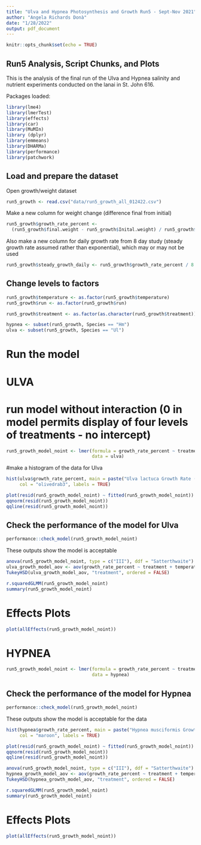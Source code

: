 ```yaml
---
title: "Ulva and Hypnea Photosynthesis and Growth Run5 - Sept-Nov 2021"
author: "Angela Richards Donà"
date: "1/28/2022"
output: pdf_document
---
```


```r
knitr::opts_chunk$set(echo = TRUE)
```

## Run5 Analysis, Script Chunks, and Plots

This is the analysis of the final run of the Ulva and Hypnea salinity and nutrient experiments conducted on the lanai in St. John 616. 

Packages loaded:

```r
library(lme4)
library(lmerTest)
library(effects)
library(car)
library(MuMIn)
library (dplyr)
library(emmeans)
library(DHARMa)
library(performance)
library(patchwork)
```
## Load and prepare the dataset
Open growth/weight dataset

```r
run5_growth <- read.csv("data/run5_growth_all_012422.csv")
```

Make a new column for weight change (difference final from initial)

```r
run5_growth$growth_rate_percent <- 
  (run5_growth$final.weight - run5_growth$Inital.weight) / run5_growth$Inital.weight * 100
```

Also make a new column for daily growth rate from 8 day study (steady growth rate assumed rather than exponential), which may or may not be used

```r
run5_growth$steady_growth_daily <- run5_growth$growth_rate_percent / 8
```

## Change levels to factors

```r
run5_growth$temperature <- as.factor(run5_growth$temperature)
run5_growth$run <- as.factor(run5_growth$run)
```

```r
run5_growth$treatment <- as.factor(as.character(run5_growth$treatment))

```

```r
hypnea <- subset(run5_growth, Species == "Hm")
ulva <- subset(run5_growth, Species == "Ul")
```

# Run the model

# ULVA 
# run model without interaction (0 in model permits display of four levels of treatments - no intercept)

```r
run5_growth_model_noint <- lmer(formula = growth_rate_percent ~ treatment + temperature + (1 | run), 
                                data = ulva)
```

#make a histogram of the data for Ulva

```r
hist(ulva$growth_rate_percent, main = paste("Ulva lactuca Growth Rate (%)"),
     col = "olivedrab3", labels = TRUE)
```
```r
plot(resid(run5_growth_model_noint) ~ fitted(run5_growth_model_noint))
qqnorm(resid(run5_growth_model_noint))
qqline(resid(run5_growth_model_noint))
```

## Check the performance of the model for Ulva
```r
performance::check_model(run5_growth_model_noint)
```
These outputs show the model is acceptable


```r
anova(run5_growth_model_noint, type = c("III"), ddf = "Satterthwaite")
ulva_growth_model_aov <- aov(growth_rate_percent ~ treatment + temperature, data = ulva)
TukeyHSD(ulva_growth_model_aov, "treatment", ordered = FALSE)
```

```r
r.squaredGLMM(run5_growth_model_noint)
summary(run5_growth_model_noint)
```

# Effects Plots
```r
plot(allEffects(run5_growth_model_noint))


```



# HYPNEA 
```r
run5_growth_model_noint <- lmer(formula = growth_rate_percent ~ treatment + temperature + (1 | run),
                                data = hypnea)
```

## Check the performance of the model for Hypnea
```r
performance::check_model(run5_growth_model_noint)
```
These outputs show the model is acceptable for the data

```r
hist(hypnea$growth_rate_percent, main = paste("Hypnea musciformis Growth Rate (%)"), 
     col = "maroon", labels = TRUE)
```
```r
plot(resid(run5_growth_model_noint) ~ fitted(run5_growth_model_noint))
qqnorm(resid(run5_growth_model_noint))
qqline(resid(run5_growth_model_noint))
```

```r
anova(run5_growth_model_noint, type = c("III"), ddf = "Satterthwaite")
hypnea_growth_model_aov <- aov(growth_rate_percent ~ treatment + temperature, data = hypnea)
TukeyHSD(hypnea_growth_model_aov, "treatment", ordered = FALSE)
```

```r
r.squaredGLMM(run5_growth_model_noint)
summary(run5_growth_model_noint)

```
# Effects Plots
```r
plot(allEffects(run5_growth_model_noint))


```
